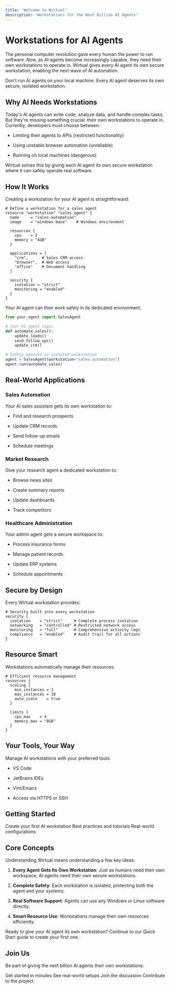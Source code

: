 ```yaml
---
title: 'Welcome to Wirtual'
description: 'Workstations for the Next Billion AI Agents'
---
```


# Workstations for AI Agents

The personal computer revolution gave every human the power to run software. Now, as AI agents become increasingly capable, they need their own workstations to operate in. Wirtual gives every AI agent its own secure workstation, enabling the next wave of AI automation.

<Callout type="warning">
  Don't run AI agents on your local machine. Every AI agent deserves its own secure, isolated workstation.
</Callout>

## Why AI Needs Workstations

Today's AI agents can write code, analyze data, and handle complex tasks. But they're missing something crucial: their own workstations to operate in. Currently, developers must choose between:

* Limiting their agents to APIs (restricted functionality)

* Using unstable browser automation (unreliable)

* Running on local machines (dangerous)

Wirtual solves this by giving each AI agent its own secure workstation where it can safely operate real software.

## How It Works

Creating a workstation for your AI agent is straightforward:

```hcl
# Define a workstation for a sales agent
resource "workstation" "sales_agent" {
  name     = "sales-automation"
  image    = "windows-base"    # Windows environment
  
  resources {
    cpu    = 2
    memory = "4GB"
  }

  applications = [
    "crm",      # Sales CRM access
    "browser",  # Web access
    "office"    # Document handling
  ]

  security {
    isolation = "strict"
    monitoring = "enabled"
  }
}
```

Your AI agent can then work safely in its dedicated environment:

```python
from your_agent import SalesAgent

# Your AI agent logic
def automate_sales():
    update_leads()
    send_follow_ups()
    update_crm()

# Safely execute in isolated workstation
agent = SalesAgent(workstation="sales-automation")
agent.run(automate_sales)
```

## Real-World Applications

### Sales Automation

Your AI sales assistant gets its own workstation to:

* Find and research prospects

* Update CRM records

* Send follow-up emails

* Schedule meetings

### Market Research

Give your research agent a dedicated workstation to:

* Browse news sites

* Create summary reports

* Update dashboards

* Track competitors

### Healthcare Administration

Your admin agent gets a secure workspace to:

* Process insurance forms

* Manage patient records

* Update ERP systems

* Schedule appointments

## Secure by Design

Every Wirtual workstation provides:

```hcl
# Security built into every workstation
security {
  isolation    = "strict"     # Complete process isolation
  networking   = "controlled" # Restricted network access
  monitoring   = "full"       # Comprehensive activity logs
  compliance   = "enabled"    # Audit trail for all actions
}
```

## Resource Smart

Workstations automatically manage their resources:

```hcl
# Efficient resource management
resources {
  scaling {
    min_instances = 1
    max_instances = 10
    auto_scale    = true
  }
  
  limits {
    cpu_max    = 4
    memory_max = "8GB"
  }
}
```

## Your Tools, Your Way

Manage AI workstations with your preferred tools:

* VS Code

* JetBrains IDEs

* Vim/Emacs

* Access via HTTPS or SSH

## Getting Started

<Cards>
  <Card title="Quick Start" href="/quickstart">
    Create your first AI workstation
  </Card>

  <Card title="Guides" href="/guides">
    Best practices and tutorials
  </Card>

  <Card title="Examples" href="/examples">
    Real-world configurations
  </Card>
</Cards>

## Core Concepts

Understanding Wirtual means understanding a few key ideas:

1. **Every Agent Gets Its Own Workstation**: Just as humans need their own workspace, AI agents need their own secure workstations.

2. **Complete Safety**: Each workstation is isolated, protecting both the agent and your systems.

3. **Real Software Support**: Agents can use any Windows or Linux software directly.

4. **Smart Resource Use**: Workstations manage their own resources efficiently.

<Callout type="info">
  Ready to give your AI agent its own workstation? Continue to our Quick Start guide to create your first one.
</Callout>

## Join Us

Be part of giving the next billion AI agents their own workstations:

<Cards>
  <Card title="Quick Start Guide" href="/docs/quickstart">
    Get started in minutes
  </Card>

  <Card title="Example Configurations" href="/docs/examples">
    See real-world setups
  </Card>

  <Card title="Community Forums" href="/community">
    Join the discussion
  </Card>

  <Card title="GitHub" href="https://github.com/wirtual">
    Contribute to the project
  </Card>
</Cards>